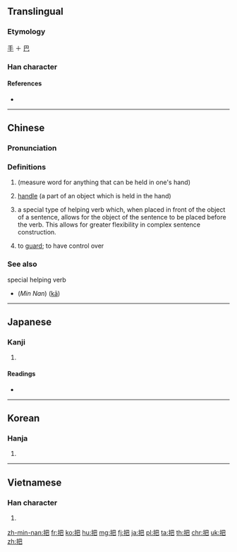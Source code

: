 ==Translingual==

===Etymology===
[[手]] ＋ [[巴]]

===Han character===
{{Han char|rn=64|rad=手|as=04|sn=7|four=5701<sub>7</sub>|canj=手日山 (QAU)|ids=⿰[[扌]][[巴]]}}

====References====
* {{Han ref|kx=0420.210|dkj=11874|dj=0768.010|hdz=31845.040|uh=628A|ud=25226|bh=A7E2|bd=42978}}

----

==Chinese==
{{zh-forms}}

===Pronunciation===
{{zh-pron
|m=bǎ
|ma=y
|c=baa2
|h=pfs=pá
|mn=pé/pá
|w=2po,2pa
|mc=y
|oc=y
|cat=n,cl,v
}}

===Definitions===
{{zh-hanzi}}

# (measure word for anything that can be held in one's hand)
#: {{zh-usex|三 把 刀|three knives}}
# [[handle]] (a part of an object which is held in the hand)
# {{cx|Beginning Mandarin|lang=zh}} a special type of helping verb which, when placed in front of the object of a sentence, allows for the object of the sentence to be placed before the verb.  This allows for greater flexibility in complex sentence construction.
#: {{zh-usex|他 把 刀 放 在 桌子{zi} 上。|He put the knife on the table.}}
# to [[guard]]; to have control over
#: {{zh-l|把守|bǎshǒu|to guard; to defend}}
#: {{zh-l|把握|bǎwò|to grasp; to control; to master}}

===See also===
; special helping verb
* (''Min Nan'') {{zh-l|共}} ([[kā]])

{{zh-cat|Beginning|Intermediate}}

----

==Japanese==

===Kanji===
{{ja-kanji|grade=c}}

# {{defn|lang=ja|sort=手04}} <!-- line may be deleted if/when POS headers are added -->

====Readings====
* {{ja-readings|goon=[[へ]] (he)|kanon=[[は]] (ha)|kun=[[つか]] (tsuka)}}

----

==Korean==

===Hanja===
{{ko-hanja|hangeul=파|eumhun=|mr=p'a|y=pha}}

# {{defn|lang=ko|sort=手04}}

----

==Vietnamese==

===Han character===
{{vi-hantu|[[bã]], [[bả]], [[bạ]], [[bỡ]], [[bữa]], [[vả]], [[vã]], [[vỗ]], [[bá]], [[bẻ]], [[bửa]], [[lả]], [[sấp]], [[trả]]}}

# {{defn|lang=vi|sort=手04}}

[[zh-min-nan:把]]
[[fr:把]]
[[ko:把]]
[[hu:把]]
[[mg:把]]
[[fj:把]]
[[ja:把]]
[[pl:把]]
[[ta:把]]
[[th:把]]
[[chr:把]]
[[uk:把]]
[[zh:把]]